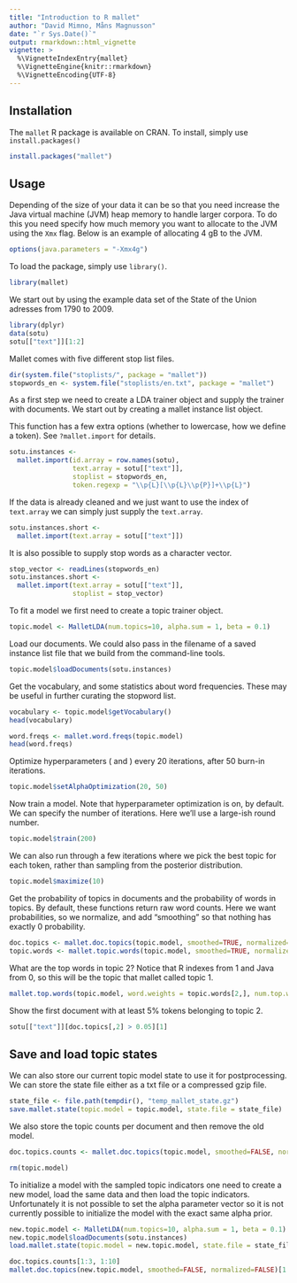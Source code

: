 ```yaml
---
title: "Introduction to R mallet"
author: "David Mimno, Måns Magnusson"
date: "`r Sys.Date()`"
output: rmarkdown::html_vignette
vignette: >
  %\VignetteIndexEntry{mallet}
  %\VignetteEngine{knitr::rmarkdown}
  %\VignetteEncoding{UTF-8}
---
```


## Installation

The ```mallet``` R package is available on CRAN. To install, simply use ```install.packages()```

```r
install.packages("mallet")
```

## Usage

Depending of the size of your data it can be so that you need increase the Java virtual machine (JVM) heap memory to handle larger corpora. To do this you need specify how much memory you want to allocate to the JVM using the ```Xmx``` flag. Below is an example of allocating 4 gB to the JVM. 

```r
options(java.parameters = "-Xmx4g")
```

To load the package, simply use ```library()```.

```r
library(mallet)
```



We start out by using the example data set of the State of the Union adresses from 1790 to 2009.

```r
library(dplyr)
data(sotu)
sotu[["text"]][1:2]
```

Mallet comes with five different stop list files.

```r
dir(system.file("stoplists/", package = "mallet"))
stopwords_en <- system.file("stoplists/en.txt", package = "mallet")
```

As a first step we need to create a LDA trainer object and supply the trainer with documents. We start out by creating a mallet instance list object. 

This function has a few extra options (whether to lowercase, how we define a token). See ```?mallet.import``` for details.

```r
sotu.instances <- 
  mallet.import(id.array = row.names(sotu), 
                text.array = sotu[["text"]], 
                stoplist = stopwords_en,
                token.regexp = "\\p{L}[\\p{L}\\p{P}]+\\p{L}")
```

If the data is already cleaned and we just want to use the index of `text.array` we can simply just supply the `text.array`.

```r
sotu.instances.short <- 
  mallet.import(text.array = sotu[["text"]])
```

It is also possible to supply stop words as a character vector. 

```r
stop_vector <- readLines(stopwords_en)
sotu.instances.short <- 
  mallet.import(text.array = sotu[["text"]], 
                stoplist = stop_vector)
```


To fit a model we first need to create a topic trainer object.

```r
topic.model <- MalletLDA(num.topics=10, alpha.sum = 1, beta = 0.1)
```

Load our documents. We could also pass in the filename of a saved instance list file that we build from the command-line tools.

```r
topic.model$loadDocuments(sotu.instances)
```

Get the vocabulary, and some statistics about word frequencies. These may be useful in further curating the stopword list.

```r
vocabulary <- topic.model$getVocabulary()
head(vocabulary)

word.freqs <- mallet.word.freqs(topic.model)
head(word.freqs)
```

Optimize hyperparameters (\code{alpha} and \code{beta}) every 20 iterations, after 50 burn-in iterations.

```r
topic.model$setAlphaOptimization(20, 50)
```

Now train a model. Note that hyperparameter optimization is on, by default. We can specify the number of iterations. Here we'll use a large-ish round number.

```r
topic.model$train(200)
```

We can also run through a few iterations where we pick the best topic for each token, rather than sampling from the posterior distribution.

```r
topic.model$maximize(10)
```

Get the probability of topics in documents and the probability of words in topics. By default, these functions return raw word counts. Here we want probabilities, so we normalize, and add "smoothing" so that nothing has exactly 0 probability.

```r
doc.topics <- mallet.doc.topics(topic.model, smoothed=TRUE, normalized=TRUE)
topic.words <- mallet.topic.words(topic.model, smoothed=TRUE, normalized=TRUE)
```

What are the top words in topic 2? Notice that R indexes from 1 and Java from 0, so this will be the topic that mallet called topic 1.

```r
mallet.top.words(topic.model, word.weights = topic.words[2,], num.top.words = 5)
```

Show the first document with at least 5% tokens belonging to topic 2.

```r
sotu[["text"]][doc.topics[,2] > 0.05][1]
```


## Save and load topic states

We can also store our current topic model state to use it for postprocessing. We can store the state file either as a txt file or a compressed gzip file.

```r
state_file <- file.path(tempdir(), "temp_mallet_state.gz")
save.mallet.state(topic.model = topic.model, state.file = state_file)
```

We also store the topic counts per document and then remove the old model.

```r
doc.topics.counts <- mallet.doc.topics(topic.model, smoothed=FALSE, normalized=FALSE)

rm(topic.model)
```

To initialize a model with the sampled topic indicators one need to create a new model, load the same data and then load the topic indicators. Unfortunately it is not possible to set the alpha parameter vector so it is not currently possible to initialize the model with the exact same alpha prior.

```r
new.topic.model <- MalletLDA(num.topics=10, alpha.sum = 1, beta = 0.1)
new.topic.model$loadDocuments(sotu.instances)
load.mallet.state(topic.model = new.topic.model, state.file = state_file)

doc.topics.counts[1:3, 1:10]
mallet.doc.topics(new.topic.model, smoothed=FALSE, normalized=FALSE)[1:3, 1:10]
```



